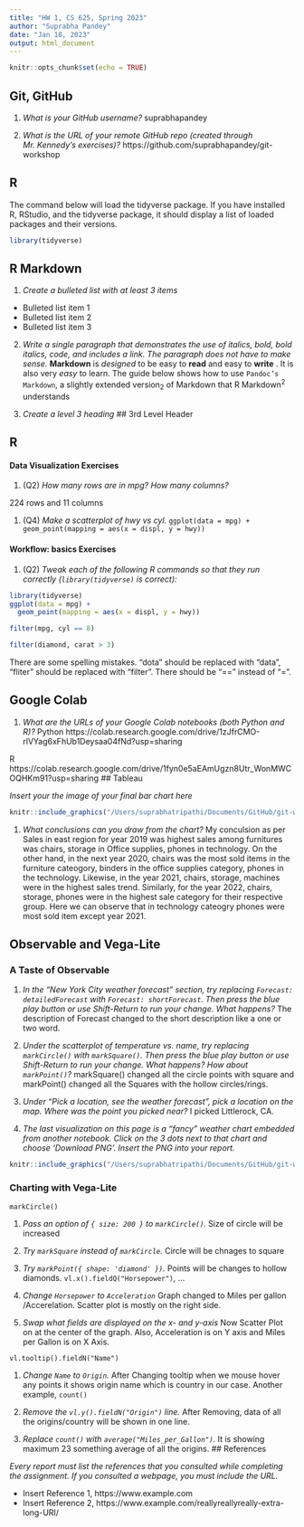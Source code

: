 ```yaml
---
title: "HW 1, CS 625, Spring 2023"
author: "Suprabha Pandey"
date: "Jan 18, 2023"
output: html_document
---
```


```r
knitr::opts_chunk$set(echo = TRUE)
```

## Git, GitHub

1. *What is your GitHub username?*
suprabhapandey

2. *What is the URL of your remote GitHub repo (created through Mr. Kennedy's exercises)?*
https://github.com/suprabhapandey/git-workshop

## R

The command below will load the tidyverse package.  If you have installed R, RStudio, and the tidyverse package, it should display a list of loaded packages and their versions.
```r
library(tidyverse)
```

## R Markdown 

1. *Create a bulleted list with at least 3 items*
*   Bulleted list item 1
*   Bulleted list item 2
*   Bulleted list item 3

2. *Write a single paragraph that demonstrates the use of italics, bold, bold italics, code, and includes a link. The paragraph does not have to make sense.*
**Markdown** is *designed* to be easy to __read__ and easy to __write__ . It is also very _easy_ to learn. The guide below shows how to use `Pandoc’s Markdown`, a slightly extended version~2~ of Markdown that R Markdown^2^ understands

3. *Create a level 3 heading*
## 3rd Level Header

## R 

#### Data Visualization Exercises

1. (Q2) *How many rows are in mpg? How many columns?*

224 rows and 11 columns

1. (Q4) *Make a scatterplot of hwy vs cyl.*
`ggplot(data = mpg) + geom_point(mapping = aes(x = displ, y = hwy))`


#### Workflow: basics Exercises

1. (Q2) *Tweak each of the following R commands so that they run correctly (`library(tidyverse)` is correct):*

```r
library(tidyverse)
ggplot(data = mpg) + 
  geom_point(mapping = aes(x = displ, y = hwy))

filter(mpg, cyl == 8)

filter(diamond, carat > 3)
```
There are some spelling mistakes. "dota" should be replaced with "data", "fliter" should be replaced with "filter". There should be  "==" instead of "=".

## Google Colab

1. *What are the URLs of your Google Colab notebooks (both Python and R)?*
Python
https://colab.research.google.com/drive/1zJfrCMO-rlVYag6xFhUb1Deysaa04fNd?usp=sharing

R
https://colab.research.google.com/drive/1fyn0e5aEAmUgzn8Utr_WonMWCOQHKm91?usp=sharing
## Tableau

*Insert your the image of your final bar chart here*


```r
knitr::include_graphics("/Users/suprabhatripathi/Documents/GitHub/git-workshop/Sales_in_the_East.png")
```

1. *What conclusions can you draw from the chart?*
My conculsion as per Sales in east region for year 2019 was highest sales among furnitures was chairs, storage in Office supplies, phones in technology. On the other hand, in the next year 2020, chairs was the most sold items in the furniture cateogory, binders in the office supplies category, phones in the technology. Likewise, in the year 2021, chairs, storage, machines were in the highest sales trend. Similarly, for the year 2022, chairs, storage, phones were in the highest sale category for their respective group. Here we can observe that in technology cateogry phones were most sold item except year 2021. 

## Observable and Vega-Lite

### A Taste of Observable

1. *In the "New York City weather forecast" section, try replacing `Forecast: detailedForecast` with `Forecast: shortForecast`. Then press the blue play button  or use Shift-Return to run your change. What happens?*
The description of Forecast changed to the short description like a one or two word.

1. *Under the scatterplot of temperature vs. name, try replacing `markCircle()` with `markSquare()`. Then press the blue play button  or use Shift-Return to run your change. What happens? How about `markPoint()`?*
markSquare() changed all the circle points with square and markPoint() changed all the Squares with the hollow circles/rings.

1. *Under "Pick a location, see the weather forecast", pick a location on the map.  Where was the point you picked near?*
I picked Littlerock, CA.

1. *The last visualization on this page is a "fancy" weather chart embedded from another notebook.  Click on the 3 dots next to that chart and choose 'Download PNG'.  Insert the PNG into your report.*

```r
knitr::include_graphics("/Users/suprabhatripathi/Documents/GitHub/git-workshop/Weather.png")
```

### Charting with Vega-Lite

`markCircle()`

1. *Pass an option of `{ size: 200 }` to `markCircle()`.*
Size of circle will be increased
1. *Try `markSquare` instead of `markCircle`.*
Circle will be chnages to square
1. *Try `markPoint({ shape: 'diamond' })`.*
Points will be changes to hollow diamonds.
`vl.x().fieldQ("Horsepower")`, ...

1. *Change `Horsepower` to `Acceleration`*
Graph changed to Miles per gallon /Accerelation. Scatter plot is mostly on the right side.
1. *Swap what fields are displayed on the x- and y-axis*
Now Scatter Plot on at the center of the graph. Also, Acceleration is on Y axis and Miles per Gallon is on X Axis.

`vl.tooltip().fieldN("Name")`

1. *Change `Name` to `Origin`.*
After Changing tooltip when we mouse hover any points it shows origin name which is country in our case.
Another example, `count()`

1. *Remove the `vl.y().fieldN("Origin")` line.*
After Removing, data of all the origins/country will be shown in one line.
1. *Replace `count()` with `average("Miles_per_Gallon")`.*
It is showing maximum 23 something average of all the origins.
## References

*Every report must list the references that you consulted while completing the assignment. If you consulted a webpage, you must include the URL.*

* Insert Reference 1, https://www.example.com
* Insert Reference 2, https://www.example.com/reallyreallyreally-extra-long-URI/
